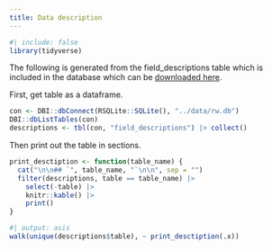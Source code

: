 ```yaml
---
title: Data description
---
```


```r
#| include: false
library(tidyverse)
```

The following is generated from the field_descriptions table which is included
in the database which can be [downloaded here](rw.db).

First, get table as a dataframe.

```r
con <- DBI::dbConnect(RSQLite::SQLite(), "../data/rw.db")
DBI::dbListTables(con)
descriptions <- tbl(con, "field_descriptions") |> collect()
```

Then print out the table in sections.

```r
print_desctiption <- function(table_name) {
  cat("\n\n## `", table_name, "`\n\n", sep = "")
  filter(descriptions, table == table_name) |>
    select(-table) |>
    knitr::kable() |>
    print()
}
```

```r
#| output: asis
walk(unique(descriptions$table), ~ print_desctiption(.x))
```
